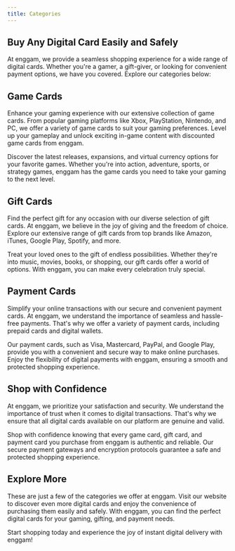 ```yaml
---
title: Categories
---
```


## Buy Any Digital Card Easily and Safely

At enggam, we provide a seamless shopping experience for a wide range of digital cards. Whether you're a gamer, a gift-giver, or looking for convenient payment options, we have you covered. Explore our categories below:

## Game Cards

Enhance your gaming experience with our extensive collection of game cards. From popular gaming platforms like Xbox, PlayStation, Nintendo, and PC, we offer a variety of game cards to suit your gaming preferences. Level up your gameplay and unlock exciting in-game content with discounted game cards from enggam.

Discover the latest releases, expansions, and virtual currency options for your favorite games. Whether you're into action, adventure, sports, or strategy games, enggam has the game cards you need to take your gaming to the next level.

## Gift Cards

Find the perfect gift for any occasion with our diverse selection of gift cards. At enggam, we believe in the joy of giving and the freedom of choice. Explore our extensive range of gift cards from top brands like Amazon, iTunes, Google Play, Spotify, and more.

Treat your loved ones to the gift of endless possibilities. Whether they're into music, movies, books, or shopping, our gift cards offer a world of options. With enggam, you can make every celebration truly special.

## Payment Cards

Simplify your online transactions with our secure and convenient payment cards. At enggam, we understand the importance of seamless and hassle-free payments. That's why we offer a variety of payment cards, including prepaid cards and digital wallets.

Our payment cards, such as Visa, Mastercard, PayPal, and Google Play, provide you with a convenient and secure way to make online purchases. Enjoy the flexibility of digital payments with enggam, ensuring a smooth and protected shopping experience.

## Shop with Confidence

At enggam, we prioritize your satisfaction and security. We understand the importance of trust when it comes to digital transactions. That's why we ensure that all digital cards available on our platform are genuine and valid.

Shop with confidence knowing that every game card, gift card, and payment card you purchase from enggam is authentic and reliable. Our secure payment gateways and encryption protocols guarantee a safe and protected shopping experience.

## Explore More

These are just a few of the categories we offer at enggam. Visit our website to discover even more digital cards and enjoy the convenience of purchasing them easily and safely. With enggam, you can find the perfect digital cards for your gaming, gifting, and payment needs.

Start shopping today and experience the joy of instant digital delivery with enggam!
